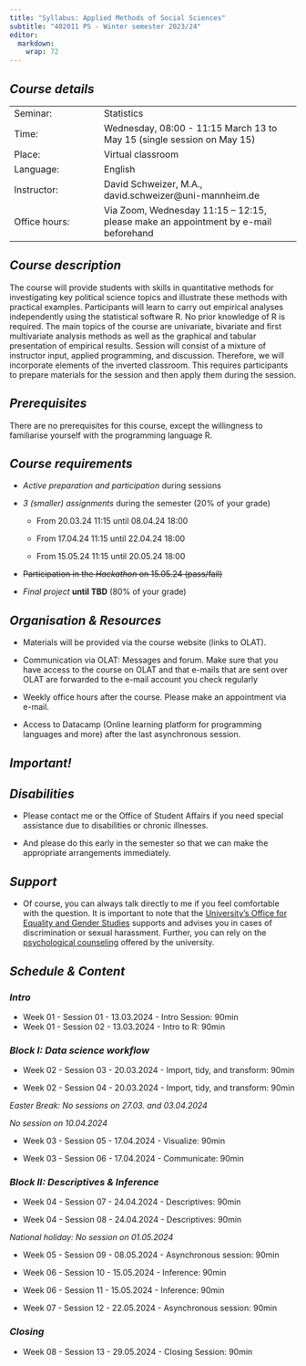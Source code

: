 ```yaml
---
title: "Syllabus: Applied Methods of Social Sciences"
subtitle: "402011 PS - Winter semester 2023/24"
editor: 
  markdown: 
    wrap: 72
---
```


## ***Course details***

|               |                                                                                     |
|-----------------------|-------------------------------------------------|
| Seminar:      | Statistics                                                                          |
| Time:         | Wednesday, 08:00 - 11:15 March 13 to May 15 (single session on May 15)              |
| Place:        | Virtual classroom                                                                   |
| Language:     | English                                                                             |
| Instructor:   | David Schweizer, M.A., david.schweizer\@uni-mannheim.de                             |
| Office hours: | Via Zoom, Wednesday 11:15 -- 12:15, please make an appointment by e-mail beforehand |

## ***Course description***

The course will provide students with skills in quantitative methods for
investigating key political science topics and illustrate these methods
with practical examples. Participants will learn to carry out empirical
analyses independently using the statistical software R. No prior
knowledge of R is required. The main topics of the course are
univariate, bivariate and first multivariate analysis methods as well as
the graphical and tabular presentation of empirical results. Session
will consist of a mixture of instructor input, applied programming, and
discussion. Therefore, we will incorporate elements of the inverted
classroom. This requires participants to prepare materials for the
session and then apply them during the session.

## ***Prerequisites***

There are no prerequisites for this course, except the willingness to
familiarise yourself with the programming language R.

## ***Course requirements***

-   *Active preparation and participation* during sessions

-   *3 (smaller)* *assignments* during the semester (20% of your grade)

    -   From 20.03.24 11:15 until 08.04.24 18:00

    -   From 17.04.24 11:15 until 22.04.24 18:00

    -   From 15.05.24 11:15 until 20.05.24 18:00

<!-- -->

-   ~~Participation in the *Hackathon* on 15.05.24 (pass/fail)~~

-   *Final project* **until TBD** (80% of your grade)

## ***Organisation & Resources***

-   Materials will be provided via the course website (links to OLAT).

-   Communication via OLAT: Messages and forum. Make sure that you have
    access to the course on OLAT and that e-mails that are sent over
    OLAT are forwarded to the e-mail account you check regularly

-   Weekly office hours after the course. Please make an appointment via
    e-mail.

-   Access to Datacamp (Online learning platform for programming
    languages and more) after the last asynchronous session.

## ***Important!***

::: panel-tabset
## ***Disabilities***

-   Please contact me or the Office of Student Affairs if you need
    special assistance due to disabilities or chronic illnesses.

-   And please do this early in the semester so that we can make the
    appropriate arrangements immediately.

## ***Support***

-   Of course, you can always talk directly to me if you feel
    comfortable with the question. It is important to note that the
    [University's Office for Equality and Gender
    Studies](https://www.uibk.ac.at/gleichbehandlung/belaestigung/ansprechpersonen.html)
    supports and advises you in cases of discrimination or sexual
    harassment. Further, you can rely on the [psychological
    counseling](https://www.studierendenberatung.at/en) offered by the
    university.
:::

## ***Schedule & Content***

### ***Intro***

-   Week 01 - Session 01 - 13.03.2024 - Intro Session: 90min
-   Week 01 - Session 02 - 13.03.2024 - Intro to R: 90min

### ***Block I: Data science workflow***

-   Week 02 - Session 03 - 20.03.2024 - Import, tidy, and transform:
    90min

-   Week 02 - Session 04 - 20.03.2024 - Import, tidy, and transform:
    90min

*Easter Break: No sessions on 27.03. and 03.04.2024*

*No session on 10.04.2024*

-   Week 03 - Session 05 - 17.04.2024 - Visualize: 90min

-   Week 03 - Session 06 - 17.04.2024 - Communicate: 90min

### ***Block II: Descriptives & Inference***

-   Week 04 - Session 07 - 24.04.2024 - Descriptives: 90min

-   Week 04 - Session 08 - 24.04.2024 - Descriptives: 90min

*National holiday: No session on 01.05.2024*

-   Week 05 - Session 09 - 08.05.2024 - Asynchronous session: 90min

-   Week 06 - Session 10 - 15.05.2024 - Inference: 90min

-   Week 06 - Session 11 - 15.05.2024 - Inference: 90min

-   Week 07 - Session 12 - 22.05.2024 - Asynchronous session: 90min

### ***Closing***

-   Week 08 - Session 13 - 29.05.2024 - Closing Session: 90min
